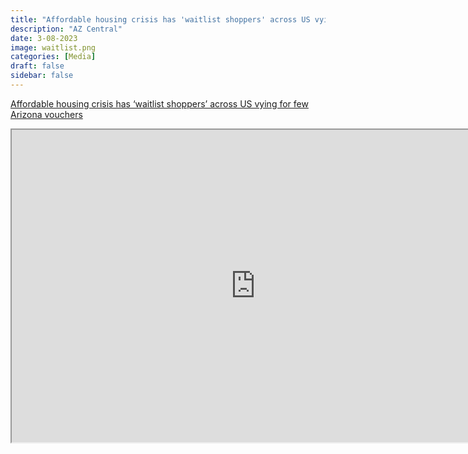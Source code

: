 ```yaml
---
title: "Affordable housing crisis has 'waitlist shoppers' across US vying for few Arizona vouchers"
description: "AZ Central"
date: 3-08-2023
image: waitlist.png
categories: [Media]
draft: false
sidebar: false
---
```


[Affordable housing crisis has 'waitlist shoppers' across US vying for few Arizona vouchers](https://www.azcentral.com/in-depth/news/local/arizona/2023/03/08/affordable-housing-crisis-waitlist-shoppers-arizona-vouchers/8293656001/)

```{=html}
<iframe width="780" height="500" src="https://www.azcentral.com/in-depth/news/local/arizona/2023/03/08/affordable-housing-crisis-waitlist-shoppers-arizona-vouchers/8293656001/ title="Affordable housing crisis has 'waitlist shoppers' across US vying for few Arizona vouchers"></iframe>
```
